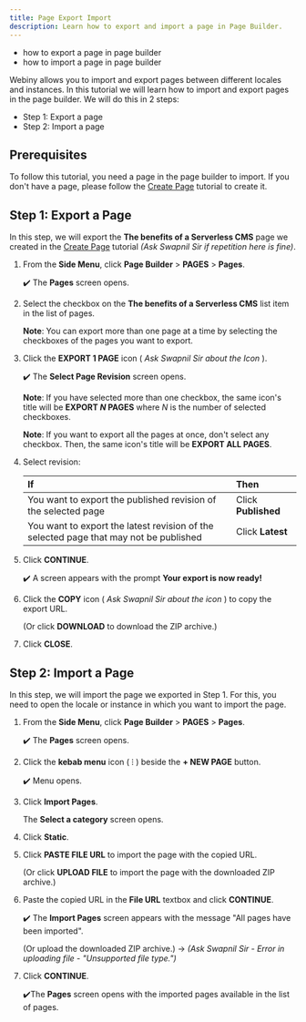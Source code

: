 ```yaml
---
title: Page Export Import
description: Learn how to export and import a page in Page Builder.
---
```



<Alert type="success" title="WHAT YOU'LL LEARN">

- how to export a page in page builder
- how to import a page in page builder

</Alert>

Webiny allows you to import and export pages between different locales and instances. In this tutorial we will learn how to import and export pages in the page builder. We will do this in 2 steps:

- Step 1: Export a page
- Step 2: Import a page


## Prerequisites

To follow this tutorial, you need a page in the page builder to import. If you don't have a page, please follow the [Create Page](../essentials/create-page) tutorial to create it.


## Step 1: Export a Page

In this step, we will export the **The benefits of a Serverless CMS** page we created in the [Create Page](../essentials/create-page) tutorial *(Ask Swapnil Sir if repetition here is fine)*.

1. From the **Side Menu**, click **Page Builder** > **PAGES** > **Pages**.

    ✔️ The **Pages** screen opens.

2. Select the checkbox on the **The benefits of a Serverless CMS** list item in the list of pages.

    **Note**: You can export more than one page at a time by selecting the checkboxes of the pages you want to export.

3. Click the **EXPORT 1 PAGE** icon ( *Ask Swapnil Sir about the Icon* ).

    ✔️ The **Select Page Revision** screen opens.

    **Note**: If you have selected more than one checkbox, the same icon's title will be **EXPORT *N* PAGES** where *N* is the number of selected checkboxes.

    **Note**: If you want to export all the pages at once, don't select any checkbox. Then, the same icon's title will be **EXPORT ALL PAGES**.

4. Select revision:

    | If                                                                                        | Then                 |
    | :---                                                                                      | :---                 |
    | You want to export the published revision of the selected page                            | Click **Published**  |
    | You want to export the latest revision of the selected page that may not be published     | Click **Latest**     |

5. Click **CONTINUE**.

    ✔️ A screen appears with the prompt **Your export is now ready!**

6. Click the **COPY** icon ( *Ask Swapnil Sir about the icon* ) to copy the export URL.

    (Or click **DOWNLOAD** to download the ZIP archive.)

7. Click **CLOSE**.


## Step 2: Import a Page

In this step, we will import the page we exported in Step 1. For this, you need to open the locale or instance in which you want to import the page.

1. From the **Side Menu**, click **Page Builder** > **PAGES** > **Pages**.

    ✔️ The **Pages** screen opens.

2. Click the **kebab menu** icon ( ⁝ ) beside the **+ NEW PAGE** button.

    ✔️ Menu opens.

3. Click **Import Pages**.

    The **Select a category** screen opens.

4. Click **Static**.

5. Click **PASTE FILE URL** to import the page with the copied URL.

    (Or click **UPLOAD FILE** to import the page with the downloaded ZIP archive.)

6. Paste the copied URL in the **File URL** textbox and click **CONTINUE**.

    ✔️ The **Import Pages** screen appears with the message "All pages have been imported".

    (Or upload the downloaded ZIP archive.) -> *(Ask Swapnil Sir - Error in uploading file - "Unsupported file type.")*

7. Click **CONTINUE**.

    ✔️The **Pages** screen opens with the imported pages available in the list of pages.